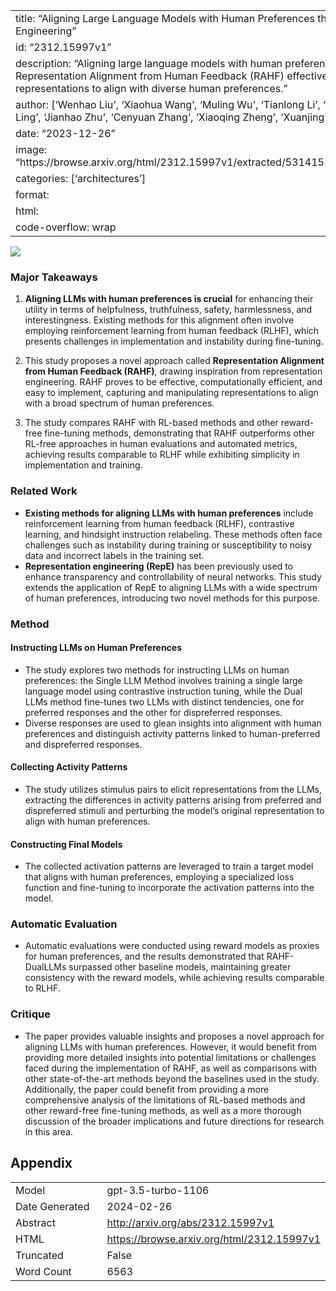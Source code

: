 
---
title: "Aligning Large Language Models with Human Preferences through Representation Engineering"
id: "2312.15997v1"
description: "Aligning large language models with human preferences is crucial. Representation Alignment from Human Feedback (RAHF) effectively manipulates model representations to align with diverse human preferences."
author: ['Wenhao Liu', 'Xiaohua Wang', 'Muling Wu', 'Tianlong Li', 'Changze Lv', 'Zixuan Ling', 'Jianhao Zhu', 'Cenyuan Zhang', 'Xiaoqing Zheng', 'Xuanjing Huang']
date: "2023-12-26"
image: "https://browse.arxiv.org/html/2312.15997v1/extracted/5314152/figures/schematic.png"
categories: ['architectures']
format:
  html:
    code-overflow: wrap
---

![](https://browse.arxiv.org/html/2312.15997v1/extracted/5314152/figures/schematic.png)

### Major Takeaways

1. **Aligning LLMs with human preferences is crucial** for enhancing their utility in terms of helpfulness, truthfulness, safety, harmlessness, and interestingness. Existing methods for this alignment often involve employing reinforcement learning from human feedback (RLHF), which presents challenges in implementation and instability during fine-tuning.

2. This study proposes a novel approach called **Representation Alignment from Human Feedback (RAHF)**, drawing inspiration from representation engineering. RAHF proves to be effective, computationally efficient, and easy to implement, capturing and manipulating representations to align with a broad spectrum of human preferences.

3. The study compares RAHF with RL-based methods and other reward-free fine-tuning methods, demonstrating that RAHF outperforms other RL-free approaches in human evaluations and automated metrics, achieving results comparable to RLHF while exhibiting simplicity in implementation and training.

### Related Work

- **Existing methods for aligning LLMs with human preferences** include reinforcement learning from human feedback (RLHF), contrastive learning, and hindsight instruction relabeling. These methods often face challenges such as instability during training or susceptibility to noisy data and incorrect labels in the training set.
- **Representation engineering (RepE)** has been previously used to enhance transparency and controllability of neural networks. This study extends the application of RepE to aligning LLMs with a wide spectrum of human preferences, introducing two novel methods for this purpose.

### Method

#### Instructing LLMs on Human Preferences
- The study explores two methods for instructing LLMs on human preferences: the Single LLM Method involves training a single large language model using contrastive instruction tuning, while the Dual LLMs method fine-tunes two LLMs with distinct tendencies, one for preferred responses and the other for dispreferred responses.
- Diverse responses are used to glean insights into alignment with human preferences and distinguish activity patterns linked to human-preferred and dispreferred responses.

#### Collecting Activity Patterns
- The study utilizes stimulus pairs to elicit representations from the LLMs, extracting the differences in activity patterns arising from preferred and dispreferred stimuli and perturbing the model’s original representation to align with human preferences.

#### Constructing Final Models
- The collected activation patterns are leveraged to train a target model that aligns with human preferences, employing a specialized loss function and fine-tuning to incorporate the activation patterns into the model.

### Automatic Evaluation
- Automatic evaluations were conducted using reward models as proxies for human preferences, and the results demonstrated that RAHF-DualLLMs surpassed other baseline models, maintaining greater consistency with the reward models, while achieving results comparable to RLHF.

### Critique
- The paper provides valuable insights and proposes a novel approach for aligning LLMs with human preferences. However, it would benefit from providing more detailed insights into potential limitations or challenges faced during the implementation of RAHF, as well as comparisons with other state-of-the-art methods beyond the baselines used in the study. Additionally, the paper could benefit from providing a more comprehensive analysis of the limitations of RL-based methods and other reward-free fine-tuning methods, as well as a more thorough discussion of the broader implications and future directions for research in this area.

## Appendix

|          |          |
|----------|----------|
| Model     | gpt-3.5-turbo-1106       |
| Date Generated     | 2024-02-26       |
| Abstract | [http://arxiv.org/abs/2312.15997v1](http://arxiv.org/abs/2312.15997v1)        |
| HTML     | [https://browse.arxiv.org/html/2312.15997v1](https://browse.arxiv.org/html/2312.15997v1)       |
| Truncated       | False       |
| Word Count       | 6563       |